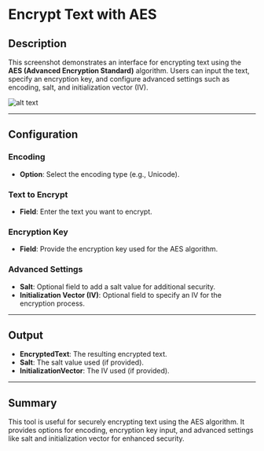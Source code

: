 # Encrypt Text with AES

## Description

This screenshot demonstrates an interface for encrypting text using the **AES (Advanced Encryption Standard)** algorithm. Users can input the text, specify an encryption key, and configure advanced settings such as encoding, salt, and initialization vector (IV).

![alt text](../assets/cryptography/encrypt-text-with-aes.png)

---

## Configuration

### Encoding

- **Option**: Select the encoding type (e.g., Unicode).

### Text to Encrypt

- **Field**: Enter the text you want to encrypt.

### Encryption Key

- **Field**: Provide the encryption key used for the AES algorithm.

### Advanced Settings

- **Salt**: Optional field to add a salt value for additional security.
- **Initialization Vector (IV)**: Optional field to specify an IV for the encryption process.

---

## Output

- **EncryptedText**: The resulting encrypted text.
- **Salt**: The salt value used (if provided).
- **InitializationVector**: The IV used (if provided).

---

## Summary

This tool is useful for securely encrypting text using the AES algorithm. It provides options for encoding, encryption key input, and advanced settings like salt and initialization vector for enhanced security.